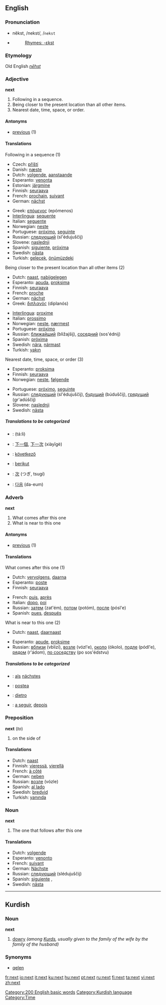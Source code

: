 ==English==
{{rank|thy|less|till|256|next|poor|present|water}}
===Pronunciation===
*nĕkst, /nekst/, /<tt>nekst</tt>
*{{audio|en-us-next.ogg|Audio (US)}}
*:[[Rhymes:English:-ɛkst|Rhymes: -ɛkst]]
===Etymology===
Old English ''[[nēhst]]''
===Adjective===
'''next'''

#Following in a sequence.
#Being closer to the present location than all other items.
#Nearest date, time, space, or order.

====Antonyms====
*[[previous]] (1)

====Translations====
;Following in a sequence (1)
{{top}}
*Czech: [[příští]]
*Danish: [[næste]]
*Dutch: [[volgende]], [[aanstaande]]
*Esperanto: [[venonta]]
*Estonian: [[järgmine]]
*Finnish: [[seuraava]]
*French: [[prochain]], [[suivant]]
*German: [[nächst]]
{{mid}}
*Greek: [[επόμενος]] (epómenos)
*[[Interlingua]]: [[sequente]]
*Italian: [[seguente]]
*Norwegian: [[neste]]
*Portuguese: [[próximo]], [[seguinte]]
*Russian: [[следующий]] (sl'édujuščij)
*Slovene: [[naslednji]]
*Spanish: [[siguiente]], [[próxima]]
*Swedish: [[nästa]]
*Turkish: [[gelecek]], [[önümüzdeki]]
{{bottom}}

;Being closer to the present location than all other items (2)
{{top}}
*Dutch: [[naast]], [[nabijgelegen]]
*Esperanto: [[apuda]], [[proksima]]
*Finnish: [[seuraava]]
*French: [[proche]]
*German: [[nächst]]
*Greek: [[διπλανός]] (diplanós)
{{mid}}
*[[Interlingua]]: [[proxime]]
*Italian: [[prossimo]]
*Norwegian: [[neste]], [[nærmest]]
*Portuguese: [[próximo]]
*Russian: [[ближайший]] (bližajšij), [[соседний]] (sos'édnij)
*Spanish: [[próxima]]
*Swedish: [[nära]], [[närmast]]
*Turkish: [[yakın]]
{{bottom}}

;Nearest date, time, space, or order (3)
{{top}}
*Esperanto: [[proksima]]
*Finnish: [[seuraava]]
*Norwegian: [[neste]], [[følgende]]
{{mid}}
*Portuguese: [[próximo]], [[seguinte]]
*Russian: [[следующий]] (sl'édujuščij), [[будущий]] (búduščij), [[грядущий]] (gr'adúščij)
*Slovene: [[naslednji]]
*Swedish: [[nästa]]
{{bottom}}

=====Translations to be categorized=====
{{checktrans}}
{{top}}
*{{ttbc|Arabic}}: {{ARchar|[[تال]]}} (tá:li)
*{{ttbc|Chinese}}: [[下一個]], [[下一次]] (xiàyīgè)
*{{ttbc|Hungarian}}: [[következő]]
*{{ttbc|Indonesian}}: [[berikut]]
{{mid}}
*{{ttbc|Japanese}}: [[次]] (つぎ, tsugí)
*{{ttbc|Korean}}: [[다음]] (da-eum)

{{bottom}}

===Adverb===
'''next'''

#What comes after this one
#What is near to this one

====Antonyms====
*[[previous]] (1)

====Translations====
;What comes after this one (1)
{{top}}
*Dutch: [[vervolgens]], [[daarna]]
*Esperanto: [[poste]]
*Finnish: [[seuraava]]
{{mid}}
*French: [[puis]], [[après]]
*Italian: [[dopo]], [[poi]]
*Russian: [[затем]] (zat'ém), [[потом]] (potóm), [[после]] (pósl'e)
*Spanish: [[pues]], [[después]]
{{bottom}}

;What is near to this one (2)
{{top}}
*Dutch: [[naast]], [[daarnaast]]
{{mid}}
*Esperanto: [[apude]], [[proksime]]
*Russian: [[вблизи]] (vblizí), [[возле]] (vózl'e), [[около]] (ókolo), [[подле]] (pódl'e), [[рядом]] (r'ádom), [[по соседству]] (po sos'édstvu)
{{bottom}}

=====Translations to be categorized=====
{{checktrans}}
{{top}}
*{{ttbc|German}}: [[als]] [[nächstes]]
*{{ttbc|Interlingua}}: [[postea]]
*{{ttbc|Italian}}: [[dietro]]
{{mid}}
*{{ttbc|Portuguese}}: [[a seguir]], [[depois]]
{{bottom}}

===Preposition===
'''next''' (''to'')

#on the side of

====Translations====
*Dutch: [[naast]]
*Finnish: [[vieressä]], [[vierellä]]
*French: [[à côté]]
*German: [[neben]]
*Russian: [[возле]] (vózle)
*Spanish: [[al lado]]
*Swedish: [[bredvid]]
*Turkish: [[yanında]]

===Noun===
'''next'''

#The one that follows after this one

====Translations====
*Dutch: [[volgende]] {{m}}
*Esperanto: [[venonto]]
*French: [[suivant]]
*German: [[Nächste]]
*Russian: [[следующий]] (slédujuščij)
*Spanish: [[siguiente]] {{m}}, {{f}}
*Swedish: [[nästa]]

[[Category:200 English basic words]]


----

==Kurdish==

===Noun===
'''next''' {{m}}

# [[dowry]] ''(among [[Kurd]]s, usually given to the family of the wife by the family of the husband)''

===Synonyms===
*[[qelen]]

[[Category:Kurdish language]]
[[Category:Time]]

[[fr:next]]
[[io:next]]
[[it:next]]
[[ku:next]]
[[hu:next]]
[[pt:next]]
[[ru:next]]
[[fi:next]]
[[ta:next]]
[[vi:next]]
[[zh:next]]